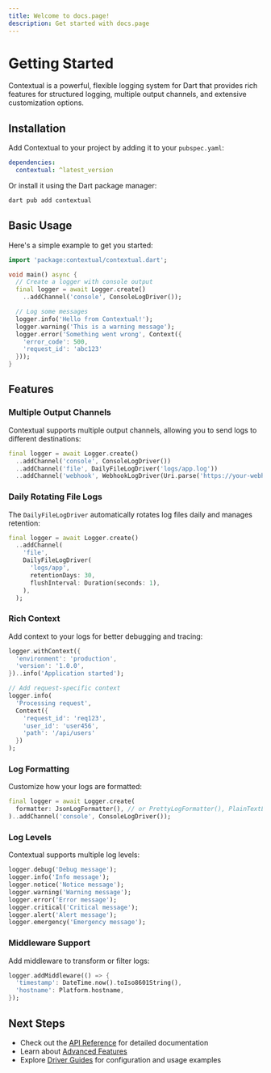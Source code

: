 ```yaml
---
title: Welcome to docs.page!
description: Get started with docs.page
---
```


# Getting Started

Contextual is a powerful, flexible logging system for Dart that provides rich features for structured logging, multiple output channels, and extensive customization options.

## Installation

Add Contextual to your project by adding it to your `pubspec.yaml`:

```yaml
dependencies:
  contextual: ^latest_version
```

Or install it using the Dart package manager:

```bash
dart pub add contextual
```

## Basic Usage

Here's a simple example to get you started:

```dart
import 'package:contextual/contextual.dart';

void main() async {
  // Create a logger with console output
  final logger = await Logger.create()
    ..addChannel('console', ConsoleLogDriver());

  // Log some messages
  logger.info('Hello from Contextual!');
  logger.warning('This is a warning message');
  logger.error('Something went wrong', Context({
    'error_code': 500,
    'request_id': 'abc123'
  }));
}
```

## Features

### Multiple Output Channels

Contextual supports multiple output channels, allowing you to send logs to different destinations:

```dart
final logger = await Logger.create()
  ..addChannel('console', ConsoleLogDriver())
  ..addChannel('file', DailyFileLogDriver('logs/app.log'))
  ..addChannel('webhook', WebhookLogDriver(Uri.parse('https://your-webhook.com')));
```

### Daily Rotating File Logs

The `DailyFileLogDriver` automatically rotates log files daily and manages retention:

```dart
final logger = await Logger.create()
  ..addChannel(
    'file',
    DailyFileLogDriver(
      'logs/app',
      retentionDays: 30,
      flushInterval: Duration(seconds: 1),
    ),
  );
```

### Rich Context

Add context to your logs for better debugging and tracing:

```dart
logger.withContext({
  'environment': 'production',
  'version': '1.0.0',
})..info('Application started');

// Add request-specific context
logger.info(
  'Processing request',
  Context({
    'request_id': 'req123',
    'user_id': 'user456',
    'path': '/api/users'
  })
);
```

### Log Formatting

Customize how your logs are formatted:

```dart
final logger = await Logger.create(
  formatter: JsonLogFormatter(), // or PrettyLogFormatter(), PlainTextLogFormatter()
)..addChannel('console', ConsoleLogDriver());
```

### Log Levels

Contextual supports multiple log levels:

```dart
logger.debug('Debug message');
logger.info('Info message');
logger.notice('Notice message');
logger.warning('Warning message');
logger.error('Error message');
logger.critical('Critical message');
logger.alert('Alert message');
logger.emergency('Emergency message');
```

### Middleware Support

Add middleware to transform or filter logs:

```dart
logger.addMiddleware(() => {
  'timestamp': DateTime.now().toIso8601String(),
  'hostname': Platform.hostname,
});
```

## Next Steps

- Check out the [API Reference](api/overview) for detailed documentation
- Learn about [Advanced Features](advanced/middleware)
- Explore [Driver Guides](drivers/daily-file) for configuration and usage examples
